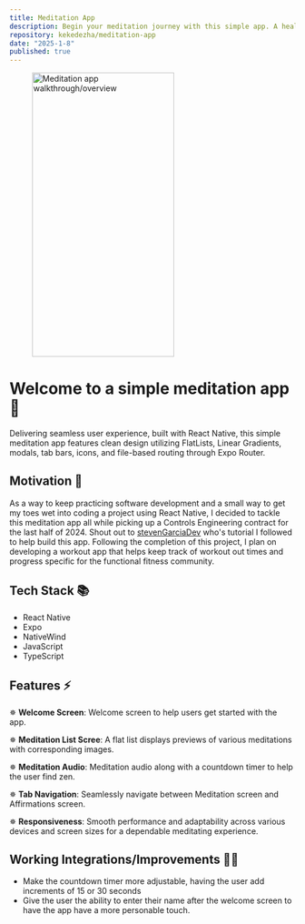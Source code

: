 ```yaml
---
title: Meditation App
description: Begin your meditation journey with this simple app. A healthier, happier you starts today!
repository: kekedezha/meditation-app
date: "2025-1-8"
published: true
---
```


<figure>
  <img
    src="/medi-app.gif"
    alt="Meditation app walkthrough/overview"
    width="250"
    height="500"
    style={{ marginRight: "auto", marginLeft: "auto", width: "50%" }}
  />
</figure>

# Welcome to a simple meditation app 👋

Delivering seamless user experience, built with React Native, this simple meditation app features clean design utilizing FlatLists, Linear Gradients, modals, tab bars, icons, and file-based routing through Expo Router.

## Motivation 🤔

As a way to keep practicing software development and a small way to get my toes wet into coding a project using React Native, I decided to tackle this meditation app all while picking up a Controls Engineering contract for the last half of 2024. Shout out to [stevenGarciaDev](https://github.com/stevenGarciaDev/simple-meditation-app-expo-react-native) who's tutorial I followed to help build this app. Following the completion of this project, I plan on developing a workout app that helps keep track of workout out times and progress specific for the functional fitness community.

## Tech Stack 📚

- React Native
- Expo
- NativeWind
- JavaScript
- TypeScript

## Features ⚡️

✵ **Welcome Screen**: Welcome screen to help users get started with the app.

✵ **Meditation List Scree**: A flat list displays previews of various meditations with corresponding images.

✵ **Meditation Audio**: Meditation audio along with a countdown timer to help the user find zen.

✵ **Tab Navigation**: Seamlessly navigate between Meditation screen and Affirmations screen.

✵ **Responsiveness**: Smooth performance and adaptability across various devices and screen sizes for a dependable meditating experience.

## Working Integrations/Improvements ✍🏽

- Make the countdown timer more adjustable, having the user add increments of 15 or 30 seconds
- Give the user the ability to enter their name after the welcome screen to have the app have a more personable touch.

